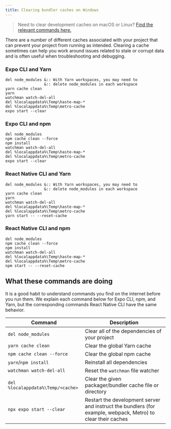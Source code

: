 ```yaml
---
title: Clearing bundler caches on Windows
---
```


> Need to clear development caches on macOS or Linux? [Find the relevant commands here.](clear-cache-macos-linux.mdx)

There are a number of different caches associated with your project that can prevent your project from running as intended. Clearing a cache sometimes can help you work around issues related to stale or corrupt data and is often useful when troubleshooting and debugging.

### Expo CLI and Yarn

```
del node_modules &:: With Yarn workspaces, you may need to
                 &:: delete node_modules in each workspace
yarn cache clean
yarn
watchman watch-del-all
del %localappdata%\Temp\haste-map-*
del %localappdata%\Temp\metro-cache
expo start --clear
```

### Expo CLI and npm

```
del node_modules
npm cache clean --force
npm install
watchman watch-del-all
del %localappdata%\Temp\haste-map-*
del %localappdata%\Temp\metro-cache
expo start --clear
```

### React Native CLI and Yarn

```
del node_modules &:: With Yarn workspaces, you may need to
                 &:: delete node_modules in each workspace
yarn cache clean
yarn
watchman watch-del-all
del %localappdata%\Temp\haste-map-*
del %localappdata%\Temp\metro-cache
yarn start -- --reset-cache
```

### React Native CLI and npm

```
del node_modules
npm cache clean --force
npm install
watchman watch-del-all
del %localappdata%\Temp\haste-map-*
del %localappdata%\Temp\metro-cache
npm start -- --reset-cache
```

## What these commands are doing

It is a good habit to understand commands you find on the internet before you run them. We explain each command below for Expo CLI, npm, and Yarn, but the corresponding commands React Native CLI have the same behavior.

| Command                           | Description                                                                                                  |
| --------------------------------- | ------------------------------------------------------------------------------------------------------------ |
| `del node_modules`                | Clear all of the dependencies of your project                                                                |
| `yarn cache clean`                | Clear the global Yarn cache                                                                                  |
| `npm cache clean --force`         | Clear the global npm cache                                                                                   |
| `yarn`/`npm install`              | Reinstall all dependencies                                                                                   |
| `watchman watch-del-all`          | Reset the `watchman` file watcher                                                                            |
| `del %localappdata%\Temp/<cache>` | Clear the given packager/bundler cache file or directory                                                     |
| `npx expo start --clear`          | Restart the development server and instruct the bundlers (for example, webpack, Metro) to clear their caches |
